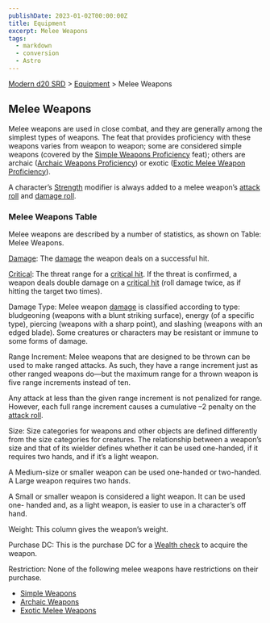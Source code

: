 ```yaml
---
publishDate: 2023-01-02T00:00:00Z
title: Equipment
excerpt: Melee Weapons
tags:
  - markdown
  - conversion
  - Astro
---
```


[Modern d20 SRD](/#modernD20) > [Equipment](modern-d20-srd-equipment-index) > Melee Weapons

## Melee Weapons

Melee weapons are used in close combat, and they are generally among the
simplest types of weapons. The feat that provides proficiency with these
weapons varies from weapon to weapon; some are considered simple weapons
(covered by the [Simple Weapons Proficiency](modern-d20-srd-feats-simple-weapons-proficiency) feat); others are archaic ([Archaic Weapons Proficiency](modern-d20-srd-feats-archaic-weapons-proficiency)) or exotic
([Exotic Melee Weapon Proficiency](modern-d20-srd-feats-exotic-firearms-proficiency)).

A character’s [Strength](modern-d20-srd-basics-ability-scores) modifier is
always added to a melee weapon’s [attack roll](modern-d20-srd-combat-attack-roll) and [damage roll](modern-d20-srd-combat-damage).

### Melee Weapons Table

Melee weapons are described by a number of statistics, as shown on Table:
Melee Weapons.

[Damage](modern-d20-srd-combat-damage): The [damage](modern-d20-srd-combat-damage) the weapon deals on a successful hit.

[Critical](modern-d20-srd-combat-critical-hits): The threat range for a
[critical hit](modern-d20-srd-combat-critical-hits). If the threat is
confirmed, a weapon deals double damage on a [critical hit](modern-d20-srd-combat-critical-hits) (roll damage twice, as if hitting the target two times).

Damage Type: Melee weapon [damage](modern-d20-srd-combat-damage) is classified
according to type: bludgeoning (weapons with a blunt striking surface), energy
(of a specific type), piercing (weapons with a sharp point), and slashing
(weapons with an edged blade). Some creatures or characters may be resistant
or immune to some forms of damage.

Range Increment: Melee weapons that are designed to be thrown can be used to
make ranged attacks. As such, they have a range increment just as other ranged
weapons do—but the maximum range for a thrown weapon is five range increments
instead of ten.

Any attack at less than the given range increment is not penalized for range.
However, each full range increment causes a cumulative –2 penalty on the
[attack roll](modern-d20-srd-combat-attack-roll).

Size: Size categories for weapons and other objects are defined differently
from the size categories for creatures. The relationship between a weapon’s
size and that of its wielder defines whether it can be used one-handed, if it
requires two hands, and if it’s a light weapon.

A Medium-size or smaller weapon can be used one-handed or two-handed. A Large
weapon requires two hands.

A Small or smaller weapon is considered a light weapon. It can be used one-
handed and, as a light weapon, is easier to use in a character’s off hand.

Weight: This column gives the weapon’s weight.

Purchase DC: This is the purchase DC for a [Wealth check](modern-d20-srd-wealth-wealth-check) to acquire the weapon.

Restriction: None of the following melee weapons have restrictions on their
purchase.

  * [Simple Weapons](modern-d20-srd-equipment-weapons-simple)
  * [Archaic Weapons](modern-d20-srd-equipment-weapons-archaic)
  * [Exotic Melee Weapons](modern-d20-srd-equipment-weapons-exotic)


